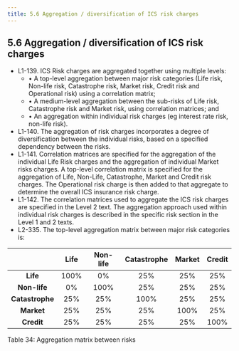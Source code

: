 ```yaml
---
title: 5.6 Aggregation / diversification of ICS risk charges
---
```

## 5.6  Aggregation / diversification of ICS risk charges
- L1-139. ICS Risk charges are aggregated together using multiple levels:
    - • A top-level aggregation between major risk categories (Life risk, Non-life risk, Catastrophe risk, Market risk, Credit risk and Operational risk) using a correlation matrix;
    - • A medium-level aggregation between the sub-risks of Life risk, Catastrophe risk and Market risk, using correlation matrices; and
    - • An aggregation within individual risk charges (eg interest rate risk, non-life risk).
- L1-140. The aggregation of risk charges incorporates a degree of diversification between the individual risks, based on a specified dependency between the risks.
- L1-141. Correlation matrices are specified for the aggregation of the individual Life Risk charges and the aggregation of individual Market risks charges. A top-level correlation matrix is specified for the aggregation of Life, Non-Life, Catastrophe, Market and Credit risk charges. The Operational risk charge is then added to that aggregate to determine the overall ICS insurance risk charge.
- L1-142. The correlation matrices used to aggregate the ICS risk charges are specified in the Level 2 text. The aggregation approach used within individual risk charges is described in the specific risk section in the Level 1 and 2 texts.
- L2-335. The top-level aggregation matrix between major risk categories is:

|| Life | Non-life | Catastrophe | Market | Credit |
|:-----------:|:----:|:-----:|:------:|:---:|:---:|
| **Life**        | 100% | 0%   | 25%   | 25%  | 25%  |
| **Non-life**    | 0%   | 100% | 25%   | 25%  | 25%  |
| **Catastrophe** | 25%  | 25%  | 100%  | 25%  | 25%  |
| **Market**      | 25%  | 25%  | 25%   | 100% | 25%  |
| **Credit**      | 25%  | 25%  | 25%   | 25%  | 100% |

<GCaption>Table 34: Aggregation matrix between risks</GCaption>
